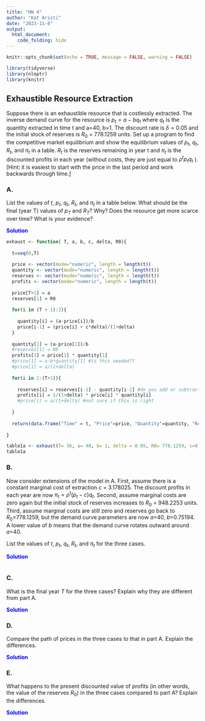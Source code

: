 ```yaml
---
title: "HW 4"
author: "Kat Aristi"
date: "2023-11-8"
output:
  html_document:
    code_folding: hide
---
```


```r
knitr::opts_chunk$set(echo = TRUE, message = FALSE, warning = FALSE)
```

```r
library(tidyverse)
library(nloptr)
library(knitr)
```


## Exhaustible Resource Extraction {.tabset}


Suppose there is an exhaustible resource that is costlessly extracted.  The inverse demand curve for the resource is  $p_t=a-bq_t$ where $q_t$ is the quantity extracted in time t and a=40, b=1.  The discount rate is $\delta=0.05$  and the initial stock of reserves is $R_0$ = 778.1259 units.  Set up a program to find the competitive market equilibrium and show the equilibrium values of $p_t$, $q_t$, $R_t$, and  $\pi_t$ in a table.  $R_t$ is the reserves remaining in year t and $\pi_t$ is the discounted profits in each year (without costs, they are just equal to $\rho^tp_tq_t$ ). [Hint: it is easiest to start with the price in the last period and work backwards through time.]

### A. 

List the values of $t$, $p_t$, $q_t$, $R_t$, and  $\pi_t$ in a table below.  What should be the final (year T) values of $p_T$ and $R_T$? Why?  Does the resource get more scarce over time?  What is your evidence?

<span style="color: blue;">**Solution**</span>

```r
exhaust <- function( T, a, b, c, delta, R0){
  
  t=seq(0,T)
  
  price <- vector(mode="numeric", length = length(t))
  quantity <- vector(mode="numeric", length = length(t))
  reserves <- vector(mode="numeric", length = length(t))
  profits <- vector(mode="numeric", length = length(t))
  
  price[T+1] = a
  reserves[1] = R0
  
  for(i in (T + 1):2){
    
    quantity[i] = (a-price[i])/b 
    price[i-1] = (price[i] + c*delta)/(1+delta)
  }
    
  quantity[1] = (a-price[1])/b
  #reserves[1] = R0
  profits[1] = price[1] * quantity[1]
  #price[1] = a-b*quantity[1] #is this needed??
  #price[1] = a/(1+delta)
  
  for(i in 2:(T+1)){
    
    reserves[i] = reserves[i-1] - quantity[i-1] #do you add or subtract?
    profits[i] = 1/(1+delta) * price[i] * quantity[i]
    #price[i] = a/(1+delta) #not sure if this is right
    
  }
  
  return(data.frame("Time" = t, "Price"=price, "Quantity"=quantity, "Reserves" = reserves, "Profits" = profits)) #t, p, q, R, and pi, do you need to define T?
  
}

table1a <- exhaust(T= 36, a= 40, b= 1, delta = 0.05, R0= 778.1259, c=0)
table1a
```




### B.

Now consider extensions of the model in A.  First, assume there is a constant marginal cost of extraction c = 3.178025.  The discount profits in each year are now $\pi_t=\rho^t (p_t-c)q_t$.  Second, assume marginal costs are zero again but the initial stock of reserves increases to $R_0$ = 948.2253 units.  Third, assume marginal costs are still zero and reserves go back to $R_0$=778.1259, but the demand curve parameters are now $a$=40, $b$=0.75194.  A lower value of $b$ means that the demand curve rotates outward around $a$=40. 

List the values of $t$, $p_t$, $q_t$, $R_t$, and  $\pi_t$ for the three cases. 


<span style="color: blue;">**Solution**</span>

<span style="color: blue;">

</span>

```r

```


### C.


What is the final year $T$ for the three cases? Explain why they are different from part A.

<span style="color: blue;">**Solution**</span>


<span style="color: blue;">

</span>

### D. 

Compare the path of prices in the three cases to that in part A. Explain the differences.

<span style="color: blue;">**Solution**</span>

<span style="color: blue;">

</span>


### E.

What happens to the present discounted value of profits (in other words, the value of the reserves $R_0$) in the three cases compared to part A? Explain the differences.

<span style="color: blue;">**Solution**</span>

<span style="color: blue;">

</span>



